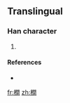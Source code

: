 ==Translingual==

===Han character===
{{Han char|rn=75|rad=木|as=12|sn=16|four=|canj=木日弓日 (DANA)}}

# {{defn|Han|sort=木12}}

====References====
* {{Han ref|kx=0555.311|hdz=21296.131|uh=6A7A|ud=27258}}

[[fr:橺]]
[[zh:橺]]